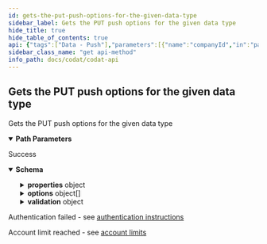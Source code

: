 ```yaml
---
id: gets-the-put-push-options-for-the-given-data-type
sidebar_label: Gets the PUT push options for the given data type
hide_title: true
hide_table_of_contents: true
api: {"tags":["Data - Push"],"parameters":[{"name":"companyId","in":"path","required":true,"schema":{"type":"string","format":"uuid"}},{"name":"connectionId","in":"path","required":true,"schema":{"type":"string","format":"uuid"}},{"name":"dataType","in":"path","required":true,"schema":{"type":"string"}}],"responses":{"200":{"description":"Success","content":{"application/json":{"schema":{"required":["description","displayName","required","type"],"type":"object","properties":{"type":{"enum":["Array","Object","String","Number","Boolean","DateTime","File","MultiPart"],"type":"string"},"displayName":{"type":"string"},"description":{"type":"string"},"properties":{"type":"object","additionalProperties":"circular()","nullable":true},"options":{"type":"array","items":{"required":["description","displayName","required","type","value"],"type":"object","properties":{"value":{"type":"string"},"type":{"enum":["Array","Object","String","Number","Boolean","DateTime","File","MultiPart"],"type":"string"},"displayName":{"type":"string"},"description":{"type":"string"},"properties":{"type":"object","additionalProperties":"circular()","nullable":true},"options":{"type":"array","items":"circular()","nullable":true},"required":{"type":"boolean"},"validation":{"type":"object","properties":{"warnings":{"type":"array","items":{"required":["details","field"],"type":"object","properties":{"field":{"type":"string"},"details":{"type":"string"},"ref":{"type":"string","format":"uri","nullable":true}},"additionalProperties":false},"nullable":true},"information":{"type":"array","items":{"required":["details","field"],"type":"object","properties":{"field":{"type":"string"},"details":{"type":"string"},"ref":{"type":"string","format":"uri","nullable":true}},"additionalProperties":false},"nullable":true}},"additionalProperties":false},"rel":{"type":"string","nullable":true}},"additionalProperties":false},"nullable":true},"required":{"type":"boolean"},"validation":{"type":"object","properties":{"warnings":{"type":"array","items":{"required":["details","field"],"type":"object","properties":{"field":{"type":"string"},"details":{"type":"string"},"ref":{"type":"string","format":"uri","nullable":true}},"additionalProperties":false},"nullable":true},"information":{"type":"array","items":{"required":["details","field"],"type":"object","properties":{"field":{"type":"string"},"details":{"type":"string"},"ref":{"type":"string","format":"uri","nullable":true}},"additionalProperties":false},"nullable":true}},"additionalProperties":false},"rel":{"type":"string","nullable":true}},"additionalProperties":false}}}},"401":{"description":"Authentication failed - see [authentication instructions](https://docs.codat.io/docs/authentication-1)"},"402":{"description":"Account limit reached - see [account limits](https://docs.codat.io/docs/environments-1)"}},"description":"Gets the PUT push options for the given data type","method":"get","path":"/companies/{companyId}/connections/{connectionId}/dataTypes/{dataType}/options/PUT","servers":[{"url":"https://api.codat.io","description":"Codat API (Production)"}],"security":[{"AuthorizationHeader":[]}],"securitySchemes":{"AuthorizationHeader":{"type":"apiKey","description":"The word \"Basic\" followed by a space and your API Key, base64 encoded, which can be found [here](https://portal-integration.codat.io/#/profile)","name":"Authorization","in":"header"}},"info":{"title":"Codat API","description":"[What's changed in our Swagger](https://docs.codat.io/docs/new-swagger-ui)","version":"v1"},"postman":{"name":"Gets the PUT push options for the given data type","description":{"type":"text/plain"},"url":{"path":["companies",":companyId","connections",":connectionId","dataTypes",":dataType","options","PUT"],"host":["{{baseUrl}}"],"query":[],"variable":[{"disabled":false,"description":{"content":"(Required) ","type":"text/plain"},"type":"any","value":"","key":"companyId"},{"disabled":false,"description":{"content":"(Required) ","type":"text/plain"},"type":"any","value":"","key":"connectionId"},{"disabled":false,"description":{"content":"(Required) ","type":"text/plain"},"type":"any","value":"","key":"dataType"}]},"header":[{"key":"Accept","value":"application/json"}],"method":"GET"}}
sidebar_class_name: "get api-method"
info_path: docs/codat/codat-api
---
```



## Gets the PUT push options for the given data type



Gets the PUT push options for the given data type

<details style={{"marginBottom":"1rem"}} data-collapsed={false} open={true}><summary style={{}}><strong>Path Parameters</strong></summary><div><ul><ParamsItem className={"paramsItem"} param={{"name":"companyId","in":"path","required":true,"schema":{"type":"string","format":"uuid"}}}></ParamsItem><ParamsItem className={"paramsItem"} param={{"name":"connectionId","in":"path","required":true,"schema":{"type":"string","format":"uuid"}}}></ParamsItem><ParamsItem className={"paramsItem"} param={{"name":"dataType","in":"path","required":true,"schema":{"type":"string"}}}></ParamsItem></ul></div></details><div><ApiTabs><TabItem label={"200"} value={"200"}><div>

Success

</div><div><details style={{}} data-collapsed={false} open={true}><summary style={{"textAlign":"left"}}><strong>Schema</strong></summary><div style={{"textAlign":"left","marginLeft":"1rem"}}></div><ul style={{"marginLeft":"1rem"}}><SchemaItem collapsible={false} name={"type"} required={true} schemaDescription={undefined} schemaName={"string"} qualifierMessage={"**Possible values:** [`Array`, `Object`, `String`, `Number`, `Boolean`, `DateTime`, `File`, `MultiPart`]"}></SchemaItem><SchemaItem collapsible={false} name={"displayName"} required={true} schemaDescription={undefined} schemaName={"string"} qualifierMessage={undefined}></SchemaItem><SchemaItem collapsible={false} name={"description"} required={true} schemaDescription={undefined} schemaName={"string"} qualifierMessage={undefined}></SchemaItem><SchemaItem collapsible={true} className={"schemaItem"}><details style={{}}><summary style={{}}><strong>properties</strong><span style={{"opacity":"0.6"}}> object</span></summary><div style={{"marginLeft":"1rem"}}><SchemaItem collapsible={false} name={"0"} required={false} schemaDescription={undefined} schemaName={""} qualifierMessage={undefined}></SchemaItem><SchemaItem collapsible={false} name={"1"} required={false} schemaDescription={undefined} schemaName={""} qualifierMessage={undefined}></SchemaItem><SchemaItem collapsible={false} name={"2"} required={false} schemaDescription={undefined} schemaName={""} qualifierMessage={undefined}></SchemaItem><SchemaItem collapsible={false} name={"3"} required={false} schemaDescription={undefined} schemaName={""} qualifierMessage={undefined}></SchemaItem><SchemaItem collapsible={false} name={"4"} required={false} schemaDescription={undefined} schemaName={""} qualifierMessage={undefined}></SchemaItem><SchemaItem collapsible={false} name={"5"} required={false} schemaDescription={undefined} schemaName={""} qualifierMessage={undefined}></SchemaItem><SchemaItem collapsible={false} name={"6"} required={false} schemaDescription={undefined} schemaName={""} qualifierMessage={undefined}></SchemaItem><SchemaItem collapsible={false} name={"7"} required={false} schemaDescription={undefined} schemaName={""} qualifierMessage={undefined}></SchemaItem><SchemaItem collapsible={false} name={"8"} required={false} schemaDescription={undefined} schemaName={""} qualifierMessage={undefined}></SchemaItem><SchemaItem collapsible={false} name={"9"} required={false} schemaDescription={undefined} schemaName={""} qualifierMessage={undefined}></SchemaItem></div></details></SchemaItem><SchemaItem collapsible={true} className={"schemaItem"}><details style={{}}><summary style={{}}><strong>options</strong><span style={{"opacity":"0.6"}}> object[]</span></summary><div style={{"marginLeft":"1rem"}}><SchemaItem collapsible={false} name={"value"} required={true} schemaDescription={undefined} schemaName={"string"} qualifierMessage={undefined}></SchemaItem><SchemaItem collapsible={false} name={"type"} required={true} schemaDescription={undefined} schemaName={"string"} qualifierMessage={"**Possible values:** [`Array`, `Object`, `String`, `Number`, `Boolean`, `DateTime`, `File`, `MultiPart`]"}></SchemaItem><SchemaItem collapsible={false} name={"displayName"} required={true} schemaDescription={undefined} schemaName={"string"} qualifierMessage={undefined}></SchemaItem><SchemaItem collapsible={false} name={"description"} required={true} schemaDescription={undefined} schemaName={"string"} qualifierMessage={undefined}></SchemaItem><SchemaItem collapsible={true} className={"schemaItem"}><details style={{}}><summary style={{}}><strong>properties</strong><span style={{"opacity":"0.6"}}> object</span></summary><div style={{"marginLeft":"1rem"}}><SchemaItem collapsible={false} name={"0"} required={false} schemaDescription={undefined} schemaName={""} qualifierMessage={undefined}></SchemaItem><SchemaItem collapsible={false} name={"1"} required={false} schemaDescription={undefined} schemaName={""} qualifierMessage={undefined}></SchemaItem><SchemaItem collapsible={false} name={"2"} required={false} schemaDescription={undefined} schemaName={""} qualifierMessage={undefined}></SchemaItem><SchemaItem collapsible={false} name={"3"} required={false} schemaDescription={undefined} schemaName={""} qualifierMessage={undefined}></SchemaItem><SchemaItem collapsible={false} name={"4"} required={false} schemaDescription={undefined} schemaName={""} qualifierMessage={undefined}></SchemaItem><SchemaItem collapsible={false} name={"5"} required={false} schemaDescription={undefined} schemaName={""} qualifierMessage={undefined}></SchemaItem><SchemaItem collapsible={false} name={"6"} required={false} schemaDescription={undefined} schemaName={""} qualifierMessage={undefined}></SchemaItem><SchemaItem collapsible={false} name={"7"} required={false} schemaDescription={undefined} schemaName={""} qualifierMessage={undefined}></SchemaItem><SchemaItem collapsible={false} name={"8"} required={false} schemaDescription={undefined} schemaName={""} qualifierMessage={undefined}></SchemaItem><SchemaItem collapsible={false} name={"9"} required={false} schemaDescription={undefined} schemaName={""} qualifierMessage={undefined}></SchemaItem></div></details></SchemaItem><SchemaItem collapsible={false} name={"options"} required={false} schemaDescription={undefined} schemaName={"undefined[]"} qualifierMessage={undefined}></SchemaItem><SchemaItem collapsible={false} name={"required"} required={true} schemaDescription={undefined} schemaName={"boolean"} qualifierMessage={undefined}></SchemaItem><SchemaItem collapsible={true} className={"schemaItem"}><details style={{}}><summary style={{}}><strong>validation</strong><span style={{"opacity":"0.6"}}> object</span></summary><div style={{"marginLeft":"1rem"}}><SchemaItem collapsible={true} className={"schemaItem"}><details style={{}}><summary style={{}}><strong>warnings</strong><span style={{"opacity":"0.6"}}> object[]</span></summary><div style={{"marginLeft":"1rem"}}><SchemaItem collapsible={false} name={"field"} required={true} schemaDescription={undefined} schemaName={"string"} qualifierMessage={undefined}></SchemaItem><SchemaItem collapsible={false} name={"details"} required={true} schemaDescription={undefined} schemaName={"string"} qualifierMessage={undefined}></SchemaItem><SchemaItem collapsible={false} name={"ref"} required={false} schemaDescription={undefined} schemaName={"uri"} qualifierMessage={undefined}></SchemaItem></div></details></SchemaItem><SchemaItem collapsible={true} className={"schemaItem"}><details style={{}}><summary style={{}}><strong>information</strong><span style={{"opacity":"0.6"}}> object[]</span></summary><div style={{"marginLeft":"1rem"}}><SchemaItem collapsible={false} name={"field"} required={true} schemaDescription={undefined} schemaName={"string"} qualifierMessage={undefined}></SchemaItem><SchemaItem collapsible={false} name={"details"} required={true} schemaDescription={undefined} schemaName={"string"} qualifierMessage={undefined}></SchemaItem><SchemaItem collapsible={false} name={"ref"} required={false} schemaDescription={undefined} schemaName={"uri"} qualifierMessage={undefined}></SchemaItem></div></details></SchemaItem></div></details></SchemaItem><SchemaItem collapsible={false} name={"rel"} required={false} schemaDescription={undefined} schemaName={"string"} qualifierMessage={undefined}></SchemaItem></div></details></SchemaItem><SchemaItem collapsible={false} name={"required"} required={true} schemaDescription={undefined} schemaName={"boolean"} qualifierMessage={undefined}></SchemaItem><SchemaItem collapsible={true} className={"schemaItem"}><details style={{}}><summary style={{}}><strong>validation</strong><span style={{"opacity":"0.6"}}> object</span></summary><div style={{"marginLeft":"1rem"}}><SchemaItem collapsible={true} className={"schemaItem"}><details style={{}}><summary style={{}}><strong>warnings</strong><span style={{"opacity":"0.6"}}> object[]</span></summary><div style={{"marginLeft":"1rem"}}><SchemaItem collapsible={false} name={"field"} required={true} schemaDescription={undefined} schemaName={"string"} qualifierMessage={undefined}></SchemaItem><SchemaItem collapsible={false} name={"details"} required={true} schemaDescription={undefined} schemaName={"string"} qualifierMessage={undefined}></SchemaItem><SchemaItem collapsible={false} name={"ref"} required={false} schemaDescription={undefined} schemaName={"uri"} qualifierMessage={undefined}></SchemaItem></div></details></SchemaItem><SchemaItem collapsible={true} className={"schemaItem"}><details style={{}}><summary style={{}}><strong>information</strong><span style={{"opacity":"0.6"}}> object[]</span></summary><div style={{"marginLeft":"1rem"}}><SchemaItem collapsible={false} name={"field"} required={true} schemaDescription={undefined} schemaName={"string"} qualifierMessage={undefined}></SchemaItem><SchemaItem collapsible={false} name={"details"} required={true} schemaDescription={undefined} schemaName={"string"} qualifierMessage={undefined}></SchemaItem><SchemaItem collapsible={false} name={"ref"} required={false} schemaDescription={undefined} schemaName={"uri"} qualifierMessage={undefined}></SchemaItem></div></details></SchemaItem></div></details></SchemaItem><SchemaItem collapsible={false} name={"rel"} required={false} schemaDescription={undefined} schemaName={"string"} qualifierMessage={undefined}></SchemaItem></ul></details></div></TabItem><TabItem label={"401"} value={"401"}><div>

Authentication failed - see [authentication instructions](https://docs.codat.io/docs/authentication-1)

</div><div></div></TabItem><TabItem label={"402"} value={"402"}><div>

Account limit reached - see [account limits](https://docs.codat.io/docs/environments-1)

</div><div></div></TabItem></ApiTabs></div>
      